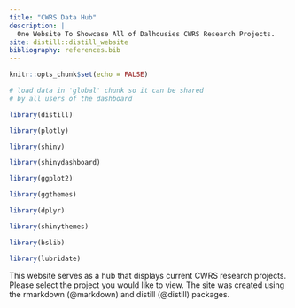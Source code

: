 ---
title: "CWRS Data Hub"
description: |
  One Website To Showcase All of Dalhousies CWRS Research Projects. 
site: distill::distill_website
bibliography: references.bib
---

```{r setup, include=FALSE}
knitr::opts_chunk$set(echo = FALSE)
```

```{r global, include=FALSE}
# load data in 'global' chunk so it can be shared
# by all users of the dashboard

library(distill)

library(plotly)

library(shiny)

library(shinydashboard)

library(ggplot2)

library(ggthemes)

library(dplyr)

library(shinythemes)

library(bslib)

library(lubridate)
```

This website serves as a hub that displays current CWRS research projects. Please select the project you would like to view. The site was created using the rmarkdown (@markdown) and distill (@distill) packages. 



 



